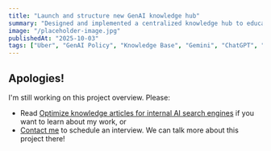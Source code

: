 ```yaml
---
title: "Launch and structure new GenAI knowledge hub"
summary: "Designed and implemented a centralized knowledge hub to educate employees on generative AI tools, best practices, and policies."
image: "/placeholder-image.jpg"
publishedAt: "2025-10-03"
tags: ["Uber", "GenAI Policy", "Knowledge Base", "Gemini", "ChatGPT", "ServiceNow", "Confluence", "Glean"]
---
```


## Apologies!

I'm still working on this project overview. Please:
- Read [Optimize knowledge articles for internal AI search engines](/blog/ai-friendliness-content-project) if you want to learn about my work, or
- [Contact me](/contact) to schedule an interview. We can talk more about this project there!